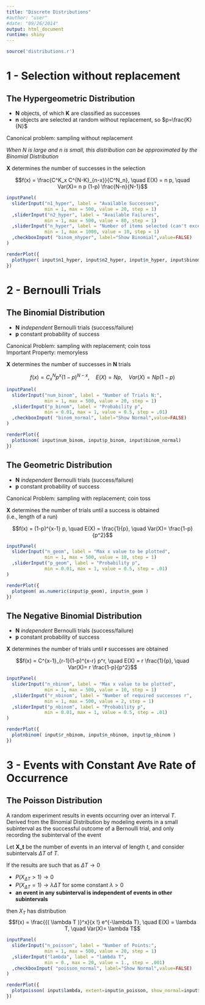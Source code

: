 ```yaml
---
title: "Discrete Distributions"
#author: "user"
#date: "09/26/2014"
output: html_document
runtime: shiny
---
```

```r
source('distributions.r')
```

# 1 - Selection without replacement
## The Hypergeometric Distribution
* **N** objects, of which **K** are classified as successes
* **n** objects are selected at random without replacement, so $p=\frac{K}{N}$

Canonical problem: sampling without replacement

*When $N$ is large and $n$ is small, this distribution can be approximated by the Binomial Distribution*

**X** determines the number of successes in the selection

$$f(x) = \frac{C^K_x C^{N-K}_{n-x}}{C^N_n}, \quad E(X) = n p, \quad Var(X)= n p (1-p) \frac{N-n}{N-1}$$
```r
inputPanel(
  sliderInput("n1_hyper", label = "Available Successes",
              min = 1, max = 500, value = 20, step = 1)
  ,sliderInput("n2_hyper", label = "Available Failures",
              min = 1, max = 500, value = 80, step = 1)
  ,sliderInput("n_hyper", label = "Number of items selected (can't exceed N)",
              min = 1, max = 1000, value = 10, step = 1)
  ,checkboxInput( "binom_nhyper", label="Show Binomial",value=FALSE)
)

renderPlot({
  plothyper( input$n1_hyper, input$n2_hyper, input$n_hyper, input$binom_nhyper )
})
```

# 2 - Bernoulli Trials
## The Binomial Distribution
* **N** *independent* Bernoulli trials (success/failure)
* **p** constant probability of success

Canonical Problem:  sampling with replacement; coin toss   
Important Property: memoryless

**X** determines the number of successes in **N** trials

$$f(x) = C^N_x p^x (1-p)^{N-x}, \quad E(X) = N p, \quad Var(X)= N p (1-p)$$
```r
inputPanel(
  sliderInput("num_binom", label = "Number of Trials N:",
              min = 1, max = 500, value = 20, step = 1)
  ,sliderInput("p_binom", label = "Probability p",
              min = 0.01, max = 1, value = 0.5, step = .01)
  ,checkboxInput( "binom_normal", label="Show Normal",value=FALSE)
)

renderPlot({
  plotbinom( input$num_binom, input$p_binom, input$binom_normal)
})
```

## The Geometric Distribution
* **N** *independent* Bernoulli trials (success/failure)
* **p** constant probability of success 

Canonical Problem:  sampling with replacement; coin toss   

**X** determines the number of trials until a success is obtained   
      (i.e., length of a run)

$$f(x) = (1-p)^{x-1} p, \quad E(X) = \frac{1}{p}, \quad Var(X)= \frac{1-p}{p^2}$$
```r
inputPanel(
  sliderInput("n_geom", label = "Max x value to be plotted",
              min = 1, max = 500, value = 10, step = 1)
  ,sliderInput("p_geom", label = "Probability p",
              min = 0.01, max = 1, value = 0.5, step = .01)
)

renderPlot({
  plotgeom( as.numeric(input$p_geom), input$n_geom )
})
```

## The Negative Binomial Distribution
* **N** *independent* Bernoulli trials (success/failure)
* **p** constant probability of success 

**X** determines the number of trials until **r** successes are obtained

$$f(x) = C^{x-1}_{r-1}(1-p)^{x-r} p^r, \quad E(X) = r \frac{1}{p}, \quad Var(X)= r \frac{1-p}{p^2}$$
```r
inputPanel(
  sliderInput("n_nbinom", label = "Max x value to be plotted",
              min = 1, max = 500, value = 10, step = 1)
  ,sliderInput("r_nbinom", label = "Number of required successes r",
              min = 1, max = 500, value = 2, step = 1)
  ,sliderInput("p_nbinom", label = "Probability p",
              min = 0.01, max = 1, value = 0.5, step = .01)
)

renderPlot({
  plotnbinom( input$r_nbinom, input$n_nbinom, input$p_nbinom )
})
```

# 3 - Events with Constant Ave Rate of Occurrence
## The Poisson Distribution

A random experiment results in events occurring over an interval $T$.  
Derived from the Binomial Distribution by modeling events in a small subinterval as the successful outcome of a Bernoulli trial, and only recording the subinterval of the event 

Let **X_t** be the number of events in an interval of length $t$,
and consider subintervals $\Delta T$ of  $T$.

If the results are such that as $\Delta T \rightarrow 0$

* $P( X_{\Delta T} > 1) \rightarrow 0$
* $P( X_{\Delta T} = 1) \rightarrow \lambda \Delta T$ for some constant $\lambda > 0$
* **an event in any subinterval is independent of events in other subintervals**

then $X_T$ has distribution
$$f(x) = \frac{{( \lambda T )}^x}{x !} e^{-\lambda T}, \quad E(X) = \lambda T, \quad Var(X)= \lambda T$$

```r
inputPanel(
  sliderInput("n_poisson", label = "Number of Points:",
              min = 1, max = 500, value = 20, step = 1)
  ,sliderInput("lambda", label = "lambda T",
              min = 0., max = 20, value = 1., step = .001)
  ,checkboxInput( "poisson_normal", label="Show Normal",value=FALSE)
)

renderPlot({
  plotpoisson( input$lambda, extent=input$n_poisson, show_normal=input$poisson_normal )
})
```

